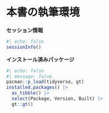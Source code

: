 # 本書の執筆環境

**セッション情報**

```r
#| echo: false
sessionInfo()
```

**インストール済みパッケージ**

```r
#| echo: false
#| message: false
pacman::p_load(tidyverse, gt)
installed.packages() |> 
  as_tibble() |> 
  select(Package, Version, Built) |> 
  gt::gt()
```